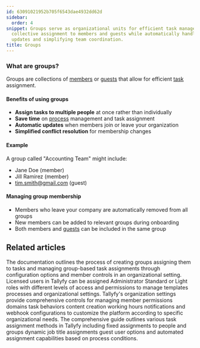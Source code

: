 ```yaml
---
id: 63091021952b705f6543dae4932dd62d
sidebar:
  order: 4
snippet: Groups serve as organizational units for efficient task management by allowing
  collective assignment to members and guests while automatically handling membership
  updates and simplifying team coordination.
title: Groups
---
```


### What are groups?

Groups are collections of [members](/products/pro/documenting/members/) or [guests](/products/pro/documenting/guests/) that allow for efficient [task](/products/pro/tracking-and-tasks/tasks/) assignment.

#### Benefits of using groups

- **Assign tasks to multiple people** at once rather than individually
- **Save time** on [process](/products/pro/tracking-and-tasks/processes/) management and task assignment 
- **Automatic updates** when members join or leave your organization
- **Simplified conflict resolution** for membership changes

#### Example

A group called "Accounting Team" might include:
- Jane Doe (member)
- Jill Ramirez (member)
- tim.smith@gmail.com (guest)

#### Managing group membership

- Members who leave your company are automatically removed from all groups
- New members can be added to relevant groups during onboarding
- Both members and [guests](/products/pro/documenting/guests/) can be included in the same group


<PageTree />


## Related articles
<CardGrid>
<LinkTitleCard header="<b>Groups > Create and assign groups</b>" href="/products/pro/documenting/groups/how-to-manage-groups-and-assign-tasks-in-tallyfy/" > The documentation outlines the process of creating groups assigning them to tasks and managing group-based task assignments through configuration options and member controls in an organizational setting. </LinkTitleCard>
<LinkTitleCard header="<b>Documenting > Members</b>" href="/products/pro/documenting/members/" > Licensed users in Tallyfy can be assigned Administrator Standard or Light roles with different levels of access and permissions to manage templates processes and organizational settings. </LinkTitleCard>
<LinkTitleCard header="<b>Org Settings > Organization customization settings</b>" href="/products/pro/settings/org-settings/organization-customization-settings/" > Tallyfy's organization settings provide comprehensive controls for managing member permissions domains task behaviors content creation working hours notifications and webhook configurations to customize the platform according to specific organizational needs. </LinkTitleCard>
<LinkTitleCard header="<b>Edit Templates > Understanding assignment types</b>" href="/products/pro/documenting/templates/edit-templates/understanding-assignment-types/" > The comprehensive guide outlines various task assignment methods in Tallyfy including fixed assignments to people and groups dynamic job title assignments guest user options and automated assignment capabilities based on process conditions. </LinkTitleCard>
</CardGrid>